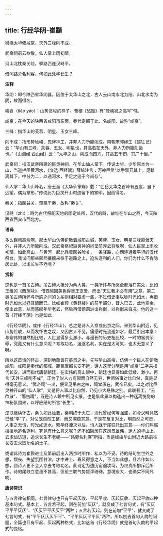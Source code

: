 ```yaml
---
---
---
```

title: 行经华阴-崔颢
---

岧峣太华俯咸京，天外三峰削不成。

武帝祠前云欲散，仙人掌上雨初晴。

河山北枕秦关险，驿路西连汉畤平。

借问路旁名利客，何如此处学长生？

**注释**

华阴：即今陕西省华阴县，因位于太华山之北，古人云山南水北为阳、山北水南为阴，故而得名。

峣岧（tiáo yáo）：山势高峻的样子。曹植《愁赋》有“登峣岧之高岑”句。

咸京：在今天的陕西省咸阳市东面，秦代定都于此，名咸阳，故称“咸京”。

三峰：指华山的芙蓉、明星、玉女三峰。

削不成：指形势险峻、鬼斧神工，并非人力所能削成。南朝宋郭缘生《述征记》云：“华山有三峰、芙蓉、玉女、明星也，其高若在天外，非人力所能削凿也。”《山海经·西山经》云：“太华之山，削成而四方，其高五千仞，其广十里。”

武帝祠：指汉武帝所建的巨灵神祠，在华山仙人掌下。传说太华、少华原本为一山，当道拦阻黄河水，《文选·西经赋》薛综注言：河神巨灵“以手擘开其上，足踏离其下，中分为二，以通河水，手足之迹于今尚存”。

仙人掌：华山山峰名，唐王涯《太华仙掌辨》载：“西岳太华之首峰有五崖，自下远望，偶为掌形。”传说此为巨灵开山时遗留下的掌印，因而得名。

秦关：指函谷关，肇建于秦，故称“秦关”。

汉畤（zhì）：畤为古代祭祀天地的固定处所，汉代的畤，故址在华山之西，今天陕西省西安市西北方。

**语译**

多么巍峨高峻啊，那太华山仿佛俯瞰着咸阳古城，芙蓉、玉女、明星三峰直耸天外，并非人力所能削成。汉武帝祭祀巨灵神的祠堂前浮云将散啊，仙人巨掌上雨收初晴。如此高山，与黄河一起北靠着函谷险关，一条驿路，向西连通着平坦的汉代祭台。我试问那些熙熙攘攘来往于道路之上，追名逐利的人们，你们为什么不肯隐居此处，以求长生不老呢？

**赏析**

这也是一首吊古诗。吊古诗大抵分为两大类，一类所怀与所感全都落在实处，比如王维的《西施咏》，借西施因美色得吴王宠爱，而出“天生我才必有用”之意。第二类吊古诗所怀与所感之间的关系则相对要虚一些，不过借史事以咏时光如水，再借时光如水以抒其情而已。比如崔颢《黄鹤楼》的前半部分，昔人已去，此地空余，便出此意，从而感叹年华老去，然后再借鹦鹉洲出祢衡，以祢衡来自况。他的这一首《行经华阴》也是如此。

《行经华阴》，或作《行经华山》，总之是诗人入京或出京之际，来到华山附近，见山势险峻，从而发怀古之叹，又因古人不见，痛感时光流逝如水，最后引出本意：与宏伟的自然相比较，人世显得多么渺小，与漫长的历史相比较，一时的富贵荣辱，究竟又有什么意义呢？考取功名，追逐名利，实在是太可笑，也太无意义了呀。

所以这首诗的怀古，深刻地蕴含在摹景之中，先写华山高峻，仿佛一个巨人在俯瞰咸阳。咸阳是秦代的都城，距离唐都长安不远，诗人这里分明是用“咸京”二字来指代长安，进而指代唐朝朝廷，在宏伟的高山眼中，朝廷也显得如此低矮、渺小。再言“天外三峰削不成”，正为了说人力有限而自然无穷，世间俗事对比自然，真是显得毫无意义。“武帝祠”一出，便显见吊古之味，祠堂虽在，武帝已矣，以之对比巨灵神开山的“仙人掌”，又是将人事以比自然，乃见小大悬殊之别。此联甚工，“云欲散”、“雨初晴”，既是诗人眼中所见实景，也是借此景以构造出一种迷离恍惚的神秘氛围来，以呼应结句所言“长生”。

颈联继续怀古，秦关如此险要，秦朝终于灭亡，汉代曾经何等强盛，如今汉畤竟然已经“平”了。对仗既自然工整，而又深蕴其意。于是在反复对比，明自然之可贵，人事之无谓，时光如逝水，繁华终湮灭以后，诗人就于尾联托出其意——你们熙熙攘攘地追名逐利，究竟有什么意义呢？还不如隐居在这风景雄伟、迷人的华山上，去求仙访道，追求长生不老呢——“路旁名利客”所指，当是经由华山附近大路前往长安去求取功名的士子。

或谓此诗为崔颢进士及第前后出入两京时所作，私以为不妥。诗的结句生世外之想，颓丧、失望氛围甚浓，才中进士、春风得意之人，不当如此想，且若作如此想，则诗人更不会入京去考取功名。此诗定为遭历宦途坎坷，为权贵所排斥后所作。诗的尾联立意虽不甚高，但前三联气势雄浑磅礴，意境宏大，也确实不同凡响。

**唐诗常识**

与五言律句相同，七言律句也只有平起仄收、平起平收、仄起仄收、仄起平收四种基本句式。基本上，五言若平起，则在前加“仄仄”，就变成了七言句式，有“仄仄平平平仄仄”、“仄仄平平仄仄平”两种；五言若仄起，则在前加“平平”，就变成了七言句式，有“平平仄仄仄平平”、“平平仄仄平平仄”两种。所以刨去首句入韵的问题，全篇也只有平起、仄起两种格式，比如这首《行经华阴》就是首句入韵的平起式的变格。